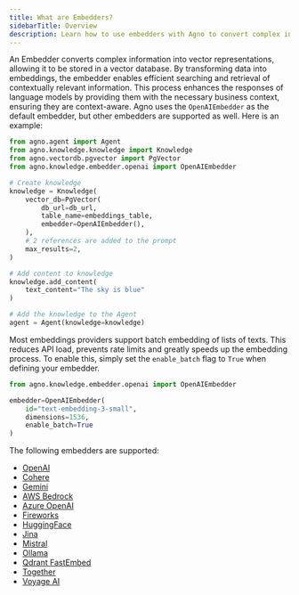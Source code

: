 ```yaml
---
title: What are Embedders?
sidebarTitle: Overview
description: Learn how to use embedders with Agno to convert complex information into vector representations.
---
```


An Embedder converts complex information into vector representations, allowing it to be stored in a vector database. By transforming data into embeddings, the embedder enables efficient searching and retrieval of contextually relevant information. This process enhances the responses of language models by providing them with the necessary business context, ensuring they are context-aware. Agno uses the `OpenAIEmbedder` as the default embedder, but other embedders are supported as well. Here is an example:

```python
from agno.agent import Agent
from agno.knowledge.knowledge import Knowledge
from agno.vectordb.pgvector import PgVector
from agno.knowledge.embedder.openai import OpenAIEmbedder

# Create knowledge
knowledge = Knowledge(
    vector_db=PgVector(
        db_url=db_url,
        table_name=embeddings_table,
        embedder=OpenAIEmbedder(),
    ),
    # 2 references are added to the prompt
    max_results=2,
)

# Add content to knowledge
knowledge.add_content(
    text_content="The sky is blue"
)

# Add the knowledge to the Agent
agent = Agent(knowledge=knowledge)
```

Most embeddings providers support batch embedding of lists of texts. This reduces API load, prevents rate limits and greatly speeds up the embedding process.
To enable this, simply set the `enable_batch` flag to `True` when defining your embedder.

```python
from agno.knowledge.embedder.openai import OpenAIEmbedder

embedder=OpenAIEmbedder(
    id="text-embedding-3-small",
    dimensions=1536,
    enable_batch=True
)
```


The following embedders are supported:

- [OpenAI](/concepts/knowledge/embedder/openai)
- [Cohere](/concepts/knowledge/embedder/cohere)
- [Gemini](/concepts/knowledge/embedder/gemini)
- [AWS Bedrock](/concepts/knowledge/embedder/aws_bedrock)
- [Azure OpenAI](/concepts/knowledge/embedder/azure_openai)
- [Fireworks](/concepts/knowledge/embedder/fireworks)
- [HuggingFace](/concepts/knowledge/embedder/huggingface)
- [Jina](/concepts/knowledge/embedder/jina)
- [Mistral](/concepts/knowledge/embedder/mistral)
- [Ollama](/concepts/knowledge/embedder/ollama)
- [Qdrant FastEmbed](/concepts/knowledge/embedder/qdrant_fastembed)
- [Together](/concepts/knowledge/embedder/together)
- [Voyage AI](/concepts/knowledge/embedder/voyageai)
